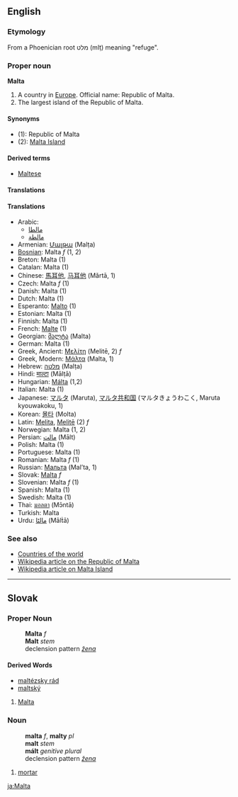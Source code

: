 ==English==
===Etymology===
From a Phoenician root מלט (mlṭ) meaning "refuge".
<!-- don't link this word, it is not in its native script -->

===Proper noun===
'''Malta'''

#A country in [[Europe]]. Official name: Republic of Malta.
#The largest island of the Republic of Malta.

====Synonyms====
*(1): Republic of Malta
*(2): [[Malta Island]]

====Derived terms====
*[[Maltese]]

====Translations====
====Translations====
*Arabic:
**[[مالطا]]<!-- gets 90% of google hits -->
**[[مالطة]]<!-- gets 10% of google hits -->
*Armenian: [[Մալթա]] (Malṭa)
*[[Bosnian]]: Malta ''f'' (1, 2)
*Breton: Malta (1)
*Catalan: Malta (1)
*Chinese: [[馬耳他]], [[马耳他]] (Mǎrtā, 1)
*Czech: Malta ''f'' (1)
*Danish: Malta (1)
*Dutch: Malta (1)
*Esperanto: [[Malto]] (1)
*Estonian: Malta (1)
*Finnish: Malta (1)
*French: [[Malte]] (1)
*Georgian: [[მალტა]] (Malta)
*German: Malta (1)
*Greek, Ancient: [[Μελίτη]] (Melitē, 2) ''f''
*Greek, Modern: [[Μάλτα]] (Malta, 1)
*Hebrew: [[מלטה]] (Malṭa)
*Hindi: [[माल्टा]] (Mālṭā)
*Hungarian: [[Málta]] (1,2)
*Italian: Malta (1)
*Japanese: [[マルタ]] (Maruta), [[マルタ共和国]] (マルタきょうわこく, Maruta kyouwakoku, 1)
*Korean: [[몰타]] (Molta)
*Latin: [[Melita]], [[Melite|Melitē]] (2) ''f''
*Norwegian: Malta (1, 2)
*Persian: [[مالت]] (Mālt)
*Polish: Malta (1)
*Portuguese: Malta (1)
*Romanian: Malta ''f'' (1)
*Russian: [[Мальта]] (Mal’ta, 1)
*Slovak: [[Malta#Slovak|Malta]] ''f''
*Slovenian: Malta ''f'' (1)
*Spanish: Malta (1)
*Swedish: Malta (1)
*Thai: [[มอลตา]] (Mɔ̄ntā)
*Turkish: Malta
*Urdu: [[مالٹا]] (Mālṫā)

===See also===
*[[Countries of the world]]
*[[w:en:Malta|Wikipedia article on the Republic of Malta]]
*[[w:en:Malta_Island|Wikipedia article on Malta Island]]

----

== Slovak ==
=== Proper Noun ===
:'''Malta''' ''f''
:'''Malt''' ''stem''
:declension pattern ''[[Slovak declension pattern žena|žena]]''
==== Derived Words ====
* [[maltézsky rád]]
* [[maltský]]

# [[Malta#English|Malta]]

=== Noun ===
:'''malta''' ''f'', '''malty''' ''pl''
:'''malt''' ''stem''
:'''mált''' ''genitive plural''
:declension pattern ''[[Slovak declension pattern žena|žena]]''

# [[mortar]]
[[ja:Malta]]